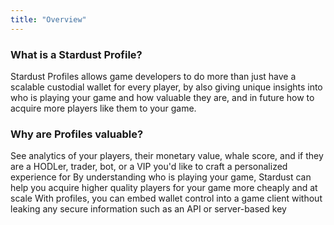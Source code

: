 ```yaml
---
title: "Overview"
---
```

### What is a Stardust Profile?
Stardust Profiles allows game developers to do more than just have a scalable custodial wallet for every player, by also giving unique insights into who is playing your game and how valuable they are, and in future how to acquire more players like them to your game. 

### Why are Profiles valuable?

<Card title="Understand who is playing your game" icon="address-card" iconType="duotone">
See analytics of your players, their monetary value, whale score, and if they are a HODLer, trader, bot, or a VIP you'd like to craft a personalized experience for
</Card>
<Card title="Leverage this data to grow your game with Stardust UA" icon="display-chart-up-circle-dollar" iconType="duotone">
By understanding who is playing your game, Stardust can help you acquire higher quality players for your game more cheaply and at scale
</Card>
<Card title="Build player wallet controls securely into your game client" icon="key" iconType="duotone">
With profiles, you can embed wallet control into a game client without leaking any secure information such as an API or server-based key
</Card>
